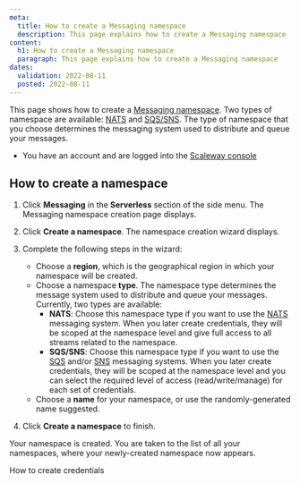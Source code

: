 ```yaml
---
meta:
  title: How to create a Messaging namespace
  description: This page explains how to create a Messaging namespace
content:
  h1: How to create a Messaging namespace
  paragraph: This page explains how to create a Messaging namespace
dates:
  validation: 2022-08-11
  posted: 2022-08-11 
---
```


This page shows how to create a [Messaging namespace](/compute/messaging/concepts#namespace). Two types of namespace are available: [NATS](/compute/messaging/concepts#nats) and [SQS/SNS](/compute/messaging/concepts#sqs). The type of namespace that you choose determines the messaging system used to distribute and queue your messages.

<Message type="requirement">

  - You have an account and are logged into the [Scaleway console](https://console.scaleway.com)

</Message>

## How to create a namespace

1. Click **Messaging** in the **Serverless** section of the side menu. The Messaging namespace creation page displays.

2. Click **Create a namespace**. The namespace creation wizard displays.

3. Complete the following steps in the wizard: 

    - Choose a **region**, which is the geographical region in which your namespace will be created.
    - Choose a namespace **type**. The namespace type determines the message system used to distribute and queue your messages. Currently, two types are available:
        - **NATS**: Choose this namespace type if you want to use the [NATS](/compute/messaging/concepts#nats) messaging system. When you later create credentials, they will be scoped at the namespace level and give full access to all streams related to the namespace.
        - **SQS/SNS**: Choose this namespace type if you want to use the [SQS](/compute/messaging/concepts#sqs) and/or [SNS](/compute/messaging/concepts#sns) messaging systems. When you later create credentials, they will be scoped at the namespace level and you can select the required level of access (read/write/manage) for each set of credentials. 
    - Choose a **name** for your namespace, or use the randomly-generated name suggested.

4. Click **Create a namespace** to finish.

Your namespace is created. You are taken to the list of all your namespaces, where your newly-created namespace now appears.

<Navigation title="See Also">
  <NextButton to="/compute/messaging/how-to/create-credentials/">How to create credentials</NextButton>
</Navigation>
